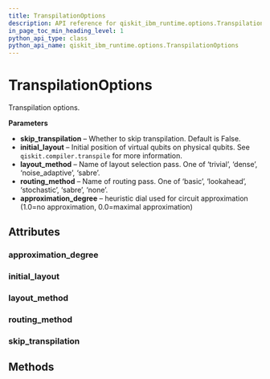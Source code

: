 ```yaml
---
title: TranspilationOptions
description: API reference for qiskit_ibm_runtime.options.TranspilationOptions
in_page_toc_min_heading_level: 1
python_api_type: class
python_api_name: qiskit_ibm_runtime.options.TranspilationOptions
---
```


# TranspilationOptions

<Class id="qiskit_ibm_runtime.options.TranspilationOptions" isDedicatedPage={true} github="https://github.com/Qiskit/qiskit-ibm-runtime/tree/stable/0.21/qiskit_ibm_runtime/options/transpilation_options.py#L38-L75" signature="TranspilationOptions(*args, **kwargs)">
  Transpilation options.

  **Parameters**

  *   **skip\_transpilation** – Whether to skip transpilation. Default is False.
  *   **initial\_layout** – Initial position of virtual qubits on physical qubits. See `qiskit.compiler.transpile` for more information.
  *   **layout\_method** – Name of layout selection pass. One of ‘trivial’, ‘dense’, ‘noise\_adaptive’, ‘sabre’.
  *   **routing\_method** – Name of routing pass. One of ‘basic’, ‘lookahead’, ‘stochastic’, ‘sabre’, ‘none’.
  *   **approximation\_degree** – heuristic dial used for circuit approximation (1.0=no approximation, 0.0=maximal approximation)

  ## Attributes

  ### approximation\_degree

  <Attribute id="qiskit_ibm_runtime.options.TranspilationOptions.approximation_degree" name="approximation_degree" attributeTypeHint="UnsetType | float" attributeValue="= Unset" />

  ### initial\_layout

  <Attribute id="qiskit_ibm_runtime.options.TranspilationOptions.initial_layout" name="initial_layout" attributeTypeHint="UnsetType | dict | List" attributeValue="= Unset" />

  ### layout\_method

  <Attribute id="qiskit_ibm_runtime.options.TranspilationOptions.layout_method" name="layout_method" attributeTypeHint="UnsetType | Literal['trivial', 'dense', 'noise_adaptive', 'sabre']" attributeValue="= Unset" />

  ### routing\_method

  <Attribute id="qiskit_ibm_runtime.options.TranspilationOptions.routing_method" name="routing_method" attributeTypeHint="UnsetType | Literal['basic', 'lookahead', 'stochastic', 'sabre', 'none']" attributeValue="= Unset" />

  ### skip\_transpilation

  <Attribute id="qiskit_ibm_runtime.options.TranspilationOptions.skip_transpilation" name="skip_transpilation" attributeTypeHint="bool" attributeValue="= False" />

  ## Methods
</Class>

